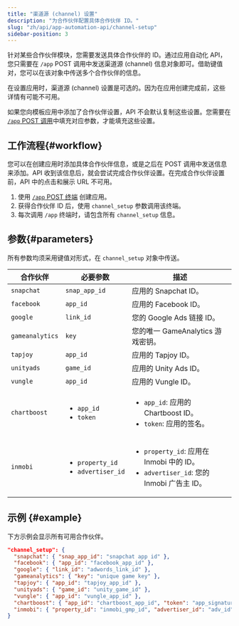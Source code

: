```yaml
---
title: "渠道源 (channel) 设置"
description: "为合作伙伴配置具体合作伙伴 ID。"
slug: "zh/api/app-automation-api/channel-setup"
sidebar-position: 3
---
```


针对某些合作伙伴模块，您需要发送具体合作伙伴的 ID。通过应用自动化 API，您只需要在 `/app` POST 调用中发送渠道源 \(channel\) 信息对象即可。借助键值对，您可以在该对象中传送多个合作伙伴的信息。

<Callout type="note">

在设置应用时，渠道源 \(channel\) 设置是可选的。因为在应用创建完成前，这些详情有可能不可用。

</Callout>

如果您向模板应用中添加了合作伙伴设置，API 不会默认复制这些设置。您需要在 [`/app` POST 调用](/zh/api/app-automation-api/app-endpoint#parameters)中填充对应参数，才能填充这些设置。

## 工作流程{#workflow}

您可以在创建应用时添加具体合作伙伴信息，或是之后在 POST 调用中发送信息来添加。API 收到该信息后，就会尝试完成合作伙伴设置。在完成合作伙伴设置前，API 中的点击和展示 URL 不可用。

1. 使用 [`/app` POST 终端](/zh/api/app-automation-api/app-endpoint#parameters) 创建应用。
2. 获得合作伙伴 ID 后，使用 `channel_setup` 参数调用该终端。
3. 每次调用 `/app` 终端时，请包含所有 `channel_setup` 信息。

## 参数{#parameters}

<Callout type="important">

所有参数均须采用键值对形式，在 `channel_setup` 对象中传送。

</Callout>

| 合作伙伴        | 必要参数                                                | 描述                                                                                                      |
| --------------- | ------------------------------------------------------- | --------------------------------------------------------------------------------------------------------- |
| `snapchat`      | `snap_app_id`                                           | 应用的 Snapchat ID。                                                                                      |
| `facebook`      | `app_id`                                                | 应用的 Facebook ID。                                                                                      |
| `google`        | `link_id`                                               | 您的 Google Ads 链接 ID。                                                                                 |
| `gameanalytics` | `key`                                                   | 您的唯一 GameAnalytics 游戏密钥。                                                                         |
| `tapjoy`        | `app_id`                                                | 应用的 Tapjoy ID。                                                                                        |
| `unityads`      | `game_id`                                               | 应用的 Unity Ads ID。                                                                                     |
| `vungle`        | `app_id`                                                | 应用的 Vungle ID。                                                                                        |
| `chartboost`    | <ul><li>`app_id`</li><li>`token`</li></ul>              | <ul><li>`app_id`: 应用的 Chartboost ID。</li><li>`token`: 应用的签名。</li></ul>                          |
| `inmobi`        | <ul><li>`property_id`</li><li>`advertiser_id`</li></ul> | <ul><li>`property_id`: 应用在 Inmobi 中的 ID。</li><li>`advertiser_id`: 您的 Inmobi 广告主 ID。</li></ul> |

## 示例 {#example}

下方示例会显示所有可用合作伙伴。

<CodeBlock title="可用合作伙伴">

```json
"channel_setup": {
  "snapchat": { "snap_app_id": "snapchat app id" },
  "facebook": { "app_id": "facebook_app_id" },
  "google": { "link_id": "adwords_link_id" },
  "gameanalytics": { "key": "unique game key" },
  "tapjoy": { "app_id": "tapjoy_app_id" },
  "unityads": { "game_id": "unity_game_id" },
  "vungle": { "app_id": "vungle_app_id" },
  "chartboost": { "app_id": "chartboost_app_id", "token": "app_signature" },
  "inmobi": { "property_id": "inmobi_gmp_id", "advertiser_id": "adv_id" }
}
```

</CodeBlock>
